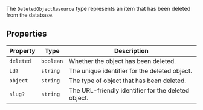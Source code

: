 The `DeletedObjectResource` type represents an item that has been deleted from the database.

## Properties

| Property                       | Type      | Description                                         |
| ------------------------------ | --------- | --------------------------------------------------- |
| <a id="deleted"></a> `deleted` | `boolean` | Whether the object has been deleted.                |
| <a id="id"></a> `id?`          | `string`  | The unique identifier for the deleted object.       |
| <a id="object"></a> `object`   | `string`  | The type of object that has been deleted.           |
| <a id="slug"></a> `slug?`      | `string`  | The URL-friendly identifier for the deleted object. |
